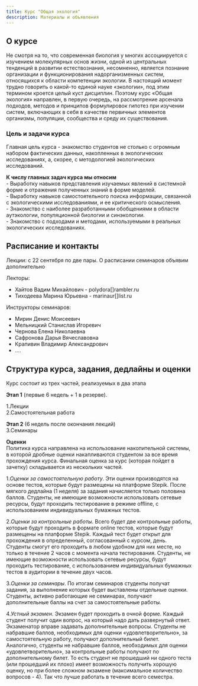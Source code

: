 ```yaml
---
title: Курс "Общая экология"
description: Материалы и объявления 
---
```

 
## О курсе
Не смотря на то, что современная биология у многих ассоциируется с изучением молекулярных основ жизни, одной из центральных тенденций в развитии естествознания, несомненно, является познание организации и функционирования надорганизменных систем, относящихся к области компетенции экологии. В настоящий момент трудно говорить о какой-то единой науке «экологии», под этим термином кроется целый куст дисциплин. Поэтому курс «Общая экология» направлен, в первую очередь, на рассмотрение арсенала подходов, методов и принципов формулировок гипотез при изучении систем, включающих в себя в качестве первичных элементов организмы, популяции, сообщества и среду их существования.

### Цель и задачи курса
Главная цель курса - знакомство студентов не столько с огромным набором фактических данных, накопленных в экологических исследованиях, а, скорее, с методологией экологических исследований. 

**К числу главных задач курса мы относим**    
- Выработку навыков представления изучаемых явлений в системной форме и отражения полученных знаний в форме моделей.     
- Выработку навыков самостоятельного поиска информации, связанной с экологическими исследованиями, и ее критического осмысления.    
- Знакомство с наиболее разработанными обобщениями в области аутэкологии, популяционной биологии и синэкологии.    
- Знакомство с подходами и методами, используемыми в реальных экологических исследованиях.   

## Расписание и контакты

Лекции: с 22 сентября по две пары.
О расписании семинаров объявим дополнительно

Лекторы: 

- Хайтов Вадим Михайлович - polydora[]rambler.ru
- Тиходеева Марина Юрьевна - marinaur[]list.ru 

Инструкторы семинаров:

- Мирин Денис Моисеевич
- Мельницкий Станислав Игоревич
- Чернова Елена Николаевна
- Сафронова Дарья Вячеславовна
- Крапивин Владимир Александрович
- ....



## Структура курса, задания, дедлайны и оценки

Курс состоит из трех частей, реализуемых в два этапа

**Этап 1** (первые 6 недель + 1 в резерве).

1.Лекции   
2.Самостоятельная работа   

**Этап 2** (6 недель после окончания лекций)   
3.Семинары 


**Оценки**   
Политика курса направлена на использование накопительной системы, в которой  дробные оценки накапливаются студентом за все время прохождения курса. Финальная оценка за курс (которая пойдет в зачетку) складывается из нескольких частей.


1.*Оценки за самостоятельную работу*. Эти оценки производятся на основе тестов, которые будут размещены на платформе Stepik. После мягкого дедлайна (1 неделя) за задания начисляется только половина баллов. Студенты, не имеющие возможности использовать сетевые ресурсы, будут проходить тестирование в режиме offline, с использованием индивидуальных бумажных тестов.   

2.*Оценки за контрольные работы*. Всего будет две контрольные работы, которые будут проходить в формате online тестов, которые будут размещены на платформе Stepik. Каждый тест будет открыт для прохождения в определенный, согласованный с курсом, день. Студенты смогут его проходить в любом удобном для них месте, но только в течение 2 часов с момента начала тестирования. Студенты, не имеющие возможности использовать сетевые ресурсы, будут проходить тестирование, с использованием индивидуальных бумажных тестов в аудитории в течение двух часов.   

3.*Оценки за семинары*. По итогам семинаров студенты получат задания, за выполнение которых будет выставлены отдельные оценки. Студенты, активно работающие не семинарах, получают дополнительные баллы на счет за самостоятельные работы.

4.*Устный экзамен*. Экзамен будет проходить в очной форме. Каждый студент получит один вопрос, на который надо дать развернутый ответ. Экзаменатор вправе задавать дополнительные вопросы. Студенты не набравшие баллов, необходимых для оценки «удовлетворительно», за самостоятельную работу, получают дополнительный билет. Аналогично, студенты не набравшие баллов, необходимых для оценки «удовлетворительно», за контрольные работы получают по дополнительному билет. То есть студент не прошедший ни одного теста (или прошедший их плохо) имеет возможность получить хорошую оценку, но при более сложном экзамене (максимальное количество вопросов - 4). Так что лучше работать в течение всего семестра.  


<!-- - [Другие ресурсы и книги для изучения R и статистики](resources.html) -->

<!--

- [Как и где можно найти помощь с R и статистикой](more_help.html)

-->
